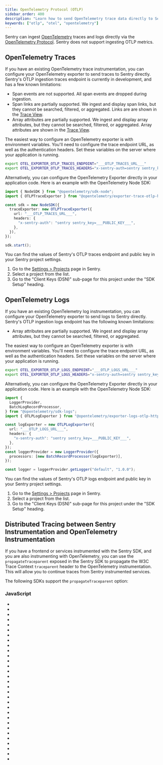 ```yaml
---
title: OpenTelemetry Protocol (OTLP)
sidebar_order: 400
description: "Learn how to send OpenTelemetry trace data directly to Sentry from OpenTelemetry SDKs."
keywords: ["otlp", "otel", "opentelemetry"]
---
```


Sentry can ingest [OpenTelemetry](https://opentelemetry.io) traces and logs directly via the [OpenTelemetry Protocol](https://opentelemetry.io/docs/specs/otel/protocol/). Sentry does not support ingesting OTLP metrics.

## OpenTelemetry Traces

<Include name="feature-available-alpha-otlp.mdx" />

If you have an existing OpenTelemetry trace instrumentation, you can configure your OpenTelemetry exporter to send traces to Sentry directly. Sentry's OTLP ingestion traces endpoint is currently in development, and has a few known limitations:

- Span events are not supported. All span events are dropped during ingestion.
- Span links are partially supported. We ingest and display span links, but they cannot be searched, filtered, or aggregated. Links are are shown in the [Trace View](/concepts/key-terms/tracing/trace-view/).
- Array attributes are partially supported. We ingest and display array attributes, but they cannot be searched, filtered, or aggregated. Array attributes are shown in the [Trace View](/concepts/key-terms/tracing/trace-view/).

The easiest way to configure an OpenTelemetry exporter is with environment variables. You'll need to configure the trace endpoint URL, as well as the authentication headers. Set these variables on the server where your application is running.

```bash {filename: .env}
export OTEL_EXPORTER_OTLP_TRACES_ENDPOINT="___OTLP_TRACES_URL___"
export OTEL_EXPORTER_OTLP_TRACES_HEADERS="x-sentry-auth=sentry sentry_key=___PUBLIC_KEY___"
```

Alternatively, you can configure the OpenTelemetry Exporter directly in your application code. Here is an example with the OpenTelemetry Node SDK:

```typescript {filename: app.ts}
import { NodeSDK } from "@opentelemetry/sdk-node";
import { OTLPTraceExporter } from "@opentelemetry/exporter-trace-otlp-http";

const sdk = new NodeSDK({
  traceExporter: new OTLPTraceExporter({
    url: "___OTLP_TRACES_URL___",
    headers: {
      "x-sentry-auth": "sentry sentry_key=___PUBLIC_KEY___",
    },
  }),
});

sdk.start();
```

You can find the values of Sentry's OTLP traces endpoint and public key in your Sentry project settings.

1. Go to the [Settings > Projects](https://sentry.io/orgredirect/organizations/:orgslug/settings/projects/) page in Sentry.
2. Select a project from the list.
3. Go to the "Client Keys (DSN)" sub-page for this project under the "SDK Setup" heading.

## OpenTelemetry Logs

<Include name="feature-stage-beta.mdx" />

If you have an existing OpenTelemetry log instrumentation, you can configure your OpenTelemetry exporter to send logs to Sentry directly. Sentry's OTLP ingestion logs endpoint has the following known limitations:

- Array attributes are partially supported. We ingest and display array attributes, but they cannot be searched, filtered, or aggregated.

The easiest way to configure an OpenTelemetry exporter is with environment variables. You'll need to configure the trace endpoint URL, as well as the authentication headers. Set these variables on the server where your application is running.

```bash {filename: .env}
export OTEL_EXPORTER_OTLP_LOGS_ENDPOINT="___OTLP_LOGS_URL___"
export OTEL_EXPORTER_OTLP_LOGS_HEADERS="x-sentry-auth=sentry sentry_key=___PUBLIC_KEY___"
```

Alternatively, you can configure the OpenTelemetry Exporter directly in your application code. Here is an example with the OpenTelemetry Node SDK:

```typescript {filename: app.ts}
import {
  LoggerProvider,
  BatchLogRecordProcessor,
} from "@opentelemetry/sdk-logs";
import { OTLPLogExporter } from "@opentelemetry/exporter-logs-otlp-http";

const logExporter = new OTLPLogExporter({
  url: "___OTLP_LOGS_URL___",
  headers: {
    "x-sentry-auth": "sentry sentry_key=___PUBLIC_KEY___",
  },
});
const loggerProvider = new LoggerProvider({
  processors: [new BatchRecordProcessor(logExporter)],
});

const logger = loggerProvider.getLogger("default", "1.0.0");
```

You can find the values of Sentry's OTLP logs endpoint and public key in your Sentry project settings.

1. Go to the [Settings > Projects](https://sentry.io/orgredirect/organizations/:orgslug/settings/projects/) page in Sentry.
2. Select a project from the list.
3. Go to the "Client Keys (DSN)" sub-page for this project under the "SDK Setup" heading.

## Distributed Tracing between Sentry Instrumentation and OpenTelemetry Instrumentation

If you have a frontend or services instrumented with the Sentry SDK, and you are also instrumenting with OpenTelemetry, you can use the `propagateTraceparent` exposed in the Sentry SDK to propagate the W3C Trace Context `traceparent` header to the OpenTelemetry instrumentation. This will allow you to continue traces from Sentry instrumented services.

The following SDKs support the `propagateTraceparent` option:

### JavaScript

- <LinkWithPlatformIcon
    platform="javascript.browser"
    label="Browser JavaScript"
    url="platforms/javascript/configuration/options/#propagateTraceparent"
  />
- <LinkWithPlatformIcon
    platform="javascript.angular"
    label="Angular"
    url="/platforms/javascript/guides/angular/configuration/options/#propagateTraceparent"
  />
- <LinkWithPlatformIcon
    platform="javascript.astro"
    label="Astro"
    url="/platforms/javascript/guides/astro/configuration/options/#propagateTraceparent"
  />
- <LinkWithPlatformIcon
    platform="javascript.aws-lambda"
    label="AWS Lambda"
    url="/platforms/javascript/guides/aws-lambda/configuration/options/#propagateTraceparent"
  />
- <LinkWithPlatformIcon
    platform="javascript.azure-functions"
    label="Azure Functions"
    url="/platforms/javascript/guides/azure-functions/configuration/options/#propagateTraceparent"
  />
- <LinkWithPlatformIcon
    platform="javascript.bun"
    label="Bun"
    url="/platforms/javascript/guides/bun/configuration/options/#propagateTraceparent"
  />
- <LinkWithPlatformIcon
    platform="javascript.cloudflare"
    label="Cloudflare"
    url="/platforms/javascript/guides/cloudflare/configuration/options/#propagateTraceparent"
  />
- <LinkWithPlatformIcon
    platform="javascript.connect"
    label="Connect"
    url="/platforms/javascript/guides/connect/configuration/options/#propagateTraceparent"
  />
- <LinkWithPlatformIcon
    platform="javascript.electron"
    label="Electron"
    url="/platforms/javascript/guides/electron/configuration/options/#propagateTraceparent"
  />
- <LinkWithPlatformIcon
    platform="javascript.ember"
    label="Ember"
    url="/platforms/javascript/guides/ember/configuration/options/#propagateTraceparent"
  />
- <LinkWithPlatformIcon
    platform="javascript.express"
    label="Express"
    url="/platforms/javascript/guides/express/configuration/options/#propagateTraceparent"
  />
- <LinkWithPlatformIcon
    platform="javascript.fastify"
    label="Fastify"
    url="/platforms/javascript/guides/fastify/configuration/options/#propagateTraceparent"
  />
- <LinkWithPlatformIcon
    platform="javascript.gatsby"
    label="Gatsby"
    url="/platforms/javascript/guides/gatsby/configuration/options/#propagateTraceparent"
  />
- <LinkWithPlatformIcon
    platform="javascript.gcp-functions"
    label="Google Cloud Functions"
    url="/platforms/javascript/guides/gcp-functions/configuration/options/#propagateTraceparent"
  />
- <LinkWithPlatformIcon
    platform="javascript.hapi"
    label="Hapi"
    url="/platforms/javascript/guides/hapi/configuration/options/#propagateTraceparent"
  />
- <LinkWithPlatformIcon
    platform="javascript.hono"
    label="Hono"
    url="/platforms/javascript/guides/hono/configuration/options/#propagateTraceparent"
  />
- <LinkWithPlatformIcon
    platform="javascript.koa"
    label="Koa"
    url="/platforms/javascript/guides/koa/configuration/options/#propagateTraceparent"
  />
- <LinkWithPlatformIcon
    platform="javascript.nestjs"
    label="Nest.js"
    url="/platforms/javascript/guides/nestjs/configuration/options/#propagateTraceparent"
  />
- <LinkWithPlatformIcon
    platform="javascript.node"
    label="Node.js"
    url="/platforms/javascript/guides/node/configuration/options/#propagateTraceparent"
  />
- <LinkWithPlatformIcon
    platform="javascript.nextjs"
    label="Next.js"
    url="/platforms/javascript/guides/nextjs/configuration/options/#propagateTraceparent"
  />
- <LinkWithPlatformIcon
    platform="javascript.nuxt"
    label="Nuxt"
    url="/platforms/javascript/guides/nuxt/configuration/options/#propagateTraceparent"
  />
- <LinkWithPlatformIcon
    platform="javascript.react"
    label="React"
    url="/platforms/javascript/guides/react/configuration/options/#propagateTraceparent"
  />
- <LinkWithPlatformIcon
    platform="javascript.react-router"
    label="React Router"
    url="/platforms/javascript/guides/react-router/configuration/options/#propagateTraceparent"
  />
- <LinkWithPlatformIcon
    platform="javascript.remix"
    label="Remix"
    url="/platforms/javascript/guides/remix/configuration/options/#propagateTraceparent"
  />
- <LinkWithPlatformIcon
    platform="javascript.solid"
    label="Solid"
    url="/platforms/javascript/guides/solid/configuration/options/#propagateTraceparent"
  />
- <LinkWithPlatformIcon
    platform="javascript.solidstart"
    label="SolidStart"
    url="/platforms/javascript/guides/solidstart/configuration/options/#propagateTraceparent"
  />
- <LinkWithPlatformIcon
    platform="javascript.svelte"
    label="Svelte"
    url="/platforms/javascript/guides/svelte/configuration/options/#propagateTraceparent"
  />
- <LinkWithPlatformIcon
    platform="javascript.sveltekit"
    label="SvelteKit"
    url="/platforms/javascript/guides/sveltekit/configuration/options/#propagateTraceparent"
  />
- <LinkWithPlatformIcon
    platform="javascript.tanstackstart-react"
    label="TanStack Start"
    url="/platforms/javascript/guides/tanstackstart-react/configuration/options/#propagateTraceparent"
  />
- <LinkWithPlatformIcon
    platform="javascript.vue"
    label="Vue"
    url="/platforms/javascript/guides/vue/configuration/options/#propagateTraceparent"
  />
- <LinkWithPlatformIcon
    platform="javascript.wasm"
    label="Wasm"
    url="/platforms/javascript/guides/wasm/configuration/options/#propagateTraceparent"
  />
